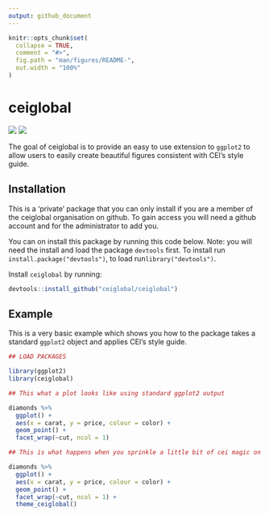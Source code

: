 ```yaml
---
output: github_document
---
```


```r
knitr::opts_chunk$set(
  collapse = TRUE,
  comment = "#>",
  fig.path = "man/figures/README-",
  out.width = "100%"
)
```

# ceiglobal

<!-- badges: start -->
[![](https://img.shields.io/badge/lifecycle-Experimental-orange.svg)](https://www.tidyverse.org/lifecycle/#Experimental)
![](https://img.shields.io/badge/Most%20used%20package-in%20CEI-green.svg)
<!-- badges: end -->

The goal of ceiglobal is to provide an easy to use extension to `ggplot2` to allow users to easily create beautiful figures consistent with CEI's style guide.

## Installation

This is a 'private' package that you can only install if you are a member of the ceiglobal organisation on github. To gain access you will need a github account and for the administrator to add you. 

You can on install this package by running this code below. Note: you will need the install and load the package `devtools` first. To install run `install.package("devtools")`, to load run`library("devtools")`. 

Install `ceiglobal` by running:

``` r
devtools::install_github("ceiglobal/ceiglobal")
```

## Example

This is a very basic example which shows you how to the package takes a standard `ggplot2` object and applies CEI's style guide.

```r
## LOAD PACKAGES

library(ggplot2)
library(ceiglobal)

## This what a plot looks like using standard ggplot2 output

diamonds %>%
  ggplot() +
  aes(x = carat, y = price, colour = color) +
  geom_point() +
  facet_wrap(~cut, ncol = 1)

## This is what happens when you sprinkle a little bit of cei magic on it

diamonds %>%
  ggplot() +
  aes(x = carat, y = price, colour = color) +
  geom_point() +
  facet_wrap(~cut, ncol = 1) +
  theme_ceiglobal()
```
